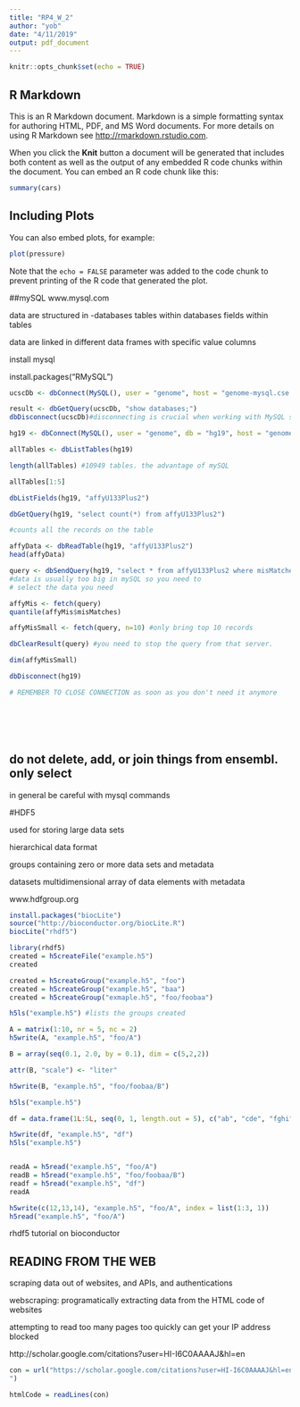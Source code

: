 ```yaml
---
title: "RP4_W_2"
author: "yob"
date: "4/11/2019"
output: pdf_document
---
```


```r
knitr::opts_chunk$set(echo = TRUE)
```

## R Markdown

This is an R Markdown document. Markdown is a simple formatting syntax for authoring HTML, PDF, and MS Word documents. For more details on using R Markdown see <http://rmarkdown.rstudio.com>.

When you click the **Knit** button a document will be generated that includes both content as well as the output of any embedded R code chunks within the document. You can embed an R code chunk like this:

```r
summary(cars)
```

## Including Plots

You can also embed plots, for example:

```r
plot(pressure)
```

Note that the `echo = FALSE` parameter was added to the code chunk to prevent printing of the R code that generated the plot.

##mySQL
www.mysql.com

data are structured in
-databases
tables within databases
fields within tables

data are linked in different data frames with specific value columns

install mysql

install.packages("RMySQL")

```r
ucscDb <- dbConnect(MySQL(), user = "genome", host = "genome-mysql.cse.uscs.edu")

result <- dbGetQuery(ucscDb, "show databases;")
dbDisconnect(ucscDb)#disconnecting is crucial when working with MySQL servers.

hg19 <- dbConnect(MySQL(), user = "genome", db = "hg19", host = "genome-mysql.cse.ucsc.edu")

allTables <- dbListTables(hg19)

length(allTables) #10949 tables. the advantage of mySQL

allTables[1:5]

dbListFields(hg19, "affyU133Plus2")

dbGetQuery(hg19, "select count(*) from affyU133Plus2")

#counts all the records on the table

affyData <- dbReadTable(hg19, "affyU133Plus2")
head(affyData)

query <- dbSendQuery(hg19, "select * from affyU133Plus2 where misMatches between 1 and 3")
#data is usually too big in mySQL so you need to 
# select the data you need

affyMis <- fetch(query)
quantile(affyMis$misMatches)

affyMisSmall <- fetch(query, n=10) #only bring top 10 records

dbClearResult(query) #you need to stop the query from that server.

dim(affyMisSmall)

dbDisconnect(hg19)

# REMEMBER TO CLOSE CONNECTION as soon as you don't need it anymore







```

## do not delete, add, or join things from ensembl. only select

in general be careful with mysql commands

#HDF5

used for storing large data sets

hierarchical data format

groups containing zero or more data sets and metadata

datasets multidimensional array of data elements with metadata

www.hdfgroup.org

```r
install.packages("biocLite")
source("http://bioconductor.org/biocLite.R")
biocLite("rhdf5")

library(rhdf5)
created = h5createFile("example.h5")
created

created = h5createGroup("example.h5", "foo")
created = h5createGroup("example.h5", "baa")
created = h5createGroup("exmaple.h5", "foo/foobaa")

h5ls("example.h5") #lists the groups created

A = matrix(1:10, nr = 5, nc = 2)
h5write(A, "example.h5", "foo/A")

B = array(seq(0.1, 2.0, by = 0.1), dim = c(5,2,2))

attr(B, "scale") <- "liter"

h5write(B, "example.h5", "foo/foobaa/B")

h5ls("example.h5")

df = data.frame(1L:5L, seq(0, 1, length.out = 5), c("ab", "cde", "fghi", "a", "s"), stringsAsFactors = FALSE)

h5write(df, "example.h5", "df")
h5ls("example.h5")


readA = h5read("example.h5", "foo/A")
readB = h5read("example.h5", "foo/foobaa/B")
readf = h5read("example.h5", "df")
readA

h5write(c(12,13,14), "example.h5", "foo/A", index = list(1:3, 1))
h5read("example.h5", "foo/A")


```

rhdf5 tutorial on bioconductor


## READING FROM THE WEB

scraping data out of websites, and APIs, and authentications

webscraping: programatically extracting data from the HTML code of websites

attempting to read too many pages too quickly can get your IP address blocked

http://scholar.google.com/citations?user=HI-I6C0AAAAJ&hl=en

```r
con = url("https://scholar.google.com/citations?user=HI-I6C0AAAAJ&hl=en
")

htmlCode = readLines(con)
```

